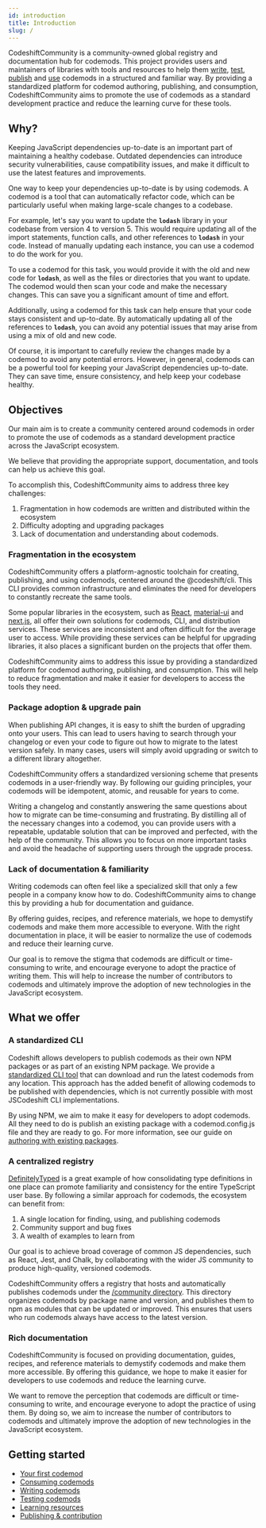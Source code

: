 ```yaml
---
id: introduction
title: Introduction
slug: /
---
```


CodeshiftCommunity is a community-owned global registry and documentation hub for codemods. This project provides users and maintainers of libraries with tools and resources to help them [write](authoring), [test](testing), [publish](contribution) and [use](consuming) codemods in a structured and familiar way. By providing a standardized platform for codemod authoring, publishing, and consumption, CodeshiftCommunity aims to promote the use of codemods as a standard development practice and reduce the learning curve for these tools.

## Why?

Keeping JavaScript dependencies up-to-date is an important part of maintaining a healthy codebase. Outdated dependencies can introduce security vulnerabilities, cause compatibility issues, and make it difficult to use the latest features and improvements.

One way to keep your dependencies up-to-date is by using codemods. A codemod is a tool that can automatically refactor code, which can be particularly useful when making large-scale changes to a codebase.

For example, let's say you want to update the **`lodash`** library in your codebase from version 4 to version 5. This would require updating all of the import statements, function calls, and other references to **`lodash`** in your code. Instead of manually updating each instance, you can use a codemod to do the work for you.

To use a codemod for this task, you would provide it with the old and new code for **`lodash`**, as well as the files or directories that you want to update. The codemod would then scan your code and make the necessary changes. This can save you a significant amount of time and effort.

Additionally, using a codemod for this task can help ensure that your code stays consistent and up-to-date. By automatically updating all of the references to **`lodash`**, you can avoid any potential issues that may arise from using a mix of old and new code.

Of course, it is important to carefully review the changes made by a codemod to avoid any potential errors. However, in general, codemods can be a powerful tool for keeping your JavaScript dependencies up-to-date. They can save time, ensure consistency, and help keep your codebase healthy.

## Objectives

Our main aim is to create a community centered around codemods in order to promote the use of codemods as a standard development practice across the JavaScript ecosystem.

We believe that providing the appropriate support, documentation, and tools can help us achieve this goal.

To accomplish this, CodeshiftCommunity aims to address three key challenges:

1. Fragmentation in how codemods are written and distributed within the ecosystem
1. Difficulty adopting and upgrading packages
1. Lack of documentation and understanding about codemods.

### Fragmentation in the ecosystem

CodeshiftCommunity offers a platform-agnostic toolchain for creating, publishing, and using codemods, centered around the @codeshift/cli. This CLI provides common infrastructure and eliminates the need for developers to constantly recreate the same tools.

Some popular libraries in the ecosystem, such as [React](https://github.com/reactjs/react-codemod), [material-ui](https://github.com/mui-org/material-ui/tree/master/packages/material-ui-codemod) and [next.js](https://nextjs.org/docs/advanced-features/codemods), all offer their own solutions for codemods, CLI, and distribution services. These services are inconsistent and often difficult for the average user to access. While providing these services can be helpful for upgrading libraries, it also places a significant burden on the projects that offer them.

CodeshiftCommunity aims to address this issue by providing a standardized platform for codemod authoring, publishing, and consumption. This will help to reduce fragmentation and make it easier for developers to access the tools they need.

### Package adoption & upgrade pain

When publishing API changes, it is easy to shift the burden of upgrading onto your users. This can lead to users having to search through your changelog or even your code to figure out how to migrate to the latest version safely. In many cases, users will simply avoid upgrading or switch to a different library altogether.

CodeshiftCommunity offers a standardized versioning scheme that presents codemods in a user-friendly way. By following our guiding principles, your codemods will be idempotent, atomic, and reusable for years to come.

Writing a changelog and constantly answering the same questions about how to migrate can be time-consuming and frustrating. By distilling all of the necessary changes into a codemod, you can provide users with a repeatable, updatable solution that can be improved and perfected, with the help of the community. This allows you to focus on more important tasks and avoid the headache of supporting users through the upgrade process.

### Lack of documentation & familiarity

Writing codemods can often feel like a specialized skill that only a few people in a company know how to do. CodeshiftCommunity aims to change this by providing a hub for documentation and guidance.

By offering guides, recipes, and reference materials, we hope to demystify codemods and make them more accessible to everyone. With the right documentation in place, it will be easier to normalize the use of codemods and reduce their learning curve.

Our goal is to remove the stigma that codemods are difficult or time-consuming to write, and encourage everyone to adopt the practice of writing them. This will help to increase the number of contributors to codemods and ultimately improve the adoption of new technologies in the JavaScript ecosystem.

## What we offer

### A standardized CLI

Codeshift allows developers to publish codemods as their own NPM packages or as part of an existing NPM package. We provide a [standardized CLI tool](cli) that can download and run the latest codemods from any location. This approach has the added benefit of allowing codemods to be published with dependencies, which is not currently possible with most JSCodeshift CLI implementations.

By using NPM, we aim to make it easy for developers to adopt codemods. All they need to do is publish an existing package with a codemod.config.js file and they are ready to go. For more information, see our guide on [authoring with existing packages](authoring#2-add-codeshift-to-an-existing-package).

### A centralized registry

[DefinitelyTyped](https://github.com/DefinitelyTyped/DefinitelyTyped) is a great example of how consolidating type definitions in one place can promote familiarity and consistency for the entire TypeScript user base. By following a similar approach for codemods, the ecosystem can benefit from:

1. A single location for finding, using, and publishing codemods
1. Community support and bug fixes
1. A wealth of examples to learn from

Our goal is to achieve broad coverage of common JS dependencies, such as React, Jest, and Chalk, by collaborating with the wider JS community to produce high-quality, versioned codemods.

CodeshiftCommunity offers a registry that hosts and automatically publishes codemods under the [/community directory](https://github.com/CodeshiftCommunity/CodeshiftCommunity/tree/main/community). This directory organizes codemods by package name and version, and publishes them to npm as modules that can be updated or improved. This ensures that users who run codemods always have access to the latest version.

### Rich documentation

CodeshiftCommunity is focused on providing documentation, guides, recipes, and reference materials to demystify codemods and make them more accessible. By offering this guidance, we hope to make it easier for developers to use codemods and reduce the learning curve.

We want to remove the perception that codemods are difficult or time-consuming to write, and encourage everyone to adopt the practice of using them. By doing so, we aim to increase the number of contributors to codemods and ultimately improve the adoption of new technologies in the JavaScript ecosystem.

## Getting started

- [Your first codemod](/docs/your-first-codemod)
- [Consuming codemods](consuming)
- [Writing codemods](authoring)
- [Testing codemods](testing)
- [Learning resources](your-first-codemod)
- [Publishing & contribution](contribution)
